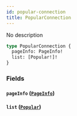 ```yaml
---
id: popular-connection
title: PopularConnection
---
```



No description


```graphql
type PopularConnection {
  pageInfo: PageInfo!
  list: [Popular!]!
}
```


### Fields

#### `pageInfo` ([`PageInfo`](/docs/GraphQL/objects/page-info))




#### `list` ([`Popular`](/docs/GraphQL/objects/popular))






